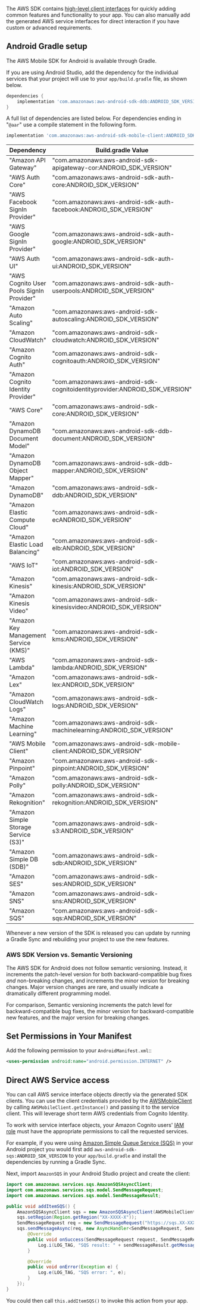 The AWS SDK contains [high-level client interfaces](/[platform]/start/getting-started/introduction/) for quickly adding common features and functionality to your app. You can also manually add the generated AWS service interfaces for direct interaction if you have custom or advanced requirements.

## Android Gradle setup

The AWS Mobile SDK for Android is available through Gradle.

If you are using Android Studio, add the dependency for the individual services that your project will use to your `app/build.gradle` file, as shown below.

```groovy
dependencies {
    implementation 'com.amazonaws:aws-android-sdk-ddb:ANDROID_SDK_VERSION'
}
```

A full list of dependencies are listed below. For dependencies ending in "`@aar`" use a compile statement in the following form.

```groovy
implementation 'com.amazonaws:aws-android-sdk-mobile-client:ANDROID_SDK_VERSION'
```

Dependency | Build.gradle Value
------------ | -------------
"Amazon API Gateway" | "com.amazonaws:aws-android-sdk-apigateway-cor:ANDROID_SDK_VERSION"
"AWS Auth Core" | "com.amazonaws:aws-android-sdk-auth-core:ANDROID_SDK_VERSION"
"AWS Facebook SignIn Provider" | "com.amazonaws:aws-android-sdk-auth-facebook:ANDROID_SDK_VERSION"
"AWS Google SignIn Provider" | "com.amazonaws:aws-android-sdk-auth-google:ANDROID_SDK_VERSION"
"AWS Auth UI" | "com.amazonaws:aws-android-sdk-auth-ui:ANDROID_SDK_VERSION"
"AWS Cognito User Pools SignIn Provider" | "com.amazonaws:aws-android-sdk-auth-userpools:ANDROID_SDK_VERSION"
"Amazon Auto Scaling" | "com.amazonaws:aws-android-sdk-autoscaling:ANDROID_SDK_VERSION"
"Amazon CloudWatch" | "com.amazonaws:aws-android-sdk-cloudwatch:ANDROID_SDK_VERSION"
"Amazon Cognito Auth" | "com.amazonaws:aws-android-sdk-cognitoauth:ANDROID_SDK_VERSION"
"Amazon Cognito Identity Provider" | "com.amazonaws:aws-android-sdk-cognitoidentityprovider:ANDROID_SDK_VERSION"
"AWS Core" | "com.amazonaws:aws-android-sdk-core:ANDROID_SDK_VERSION"
"Amazon DynamoDB Document Model" | "com.amazonaws:aws-android-sdk-ddb-document:ANDROID_SDK_VERSION"
"Amazon DynamoDB Object Mapper" | "com.amazonaws:aws-android-sdk-ddb-mapper:ANDROID_SDK_VERSION"
"Amazon DynamoDB" | "com.amazonaws:aws-android-sdk-ddb:ANDROID_SDK_VERSION"
"Amazon Elastic Compute Cloud" | "com.amazonaws:aws-android-sdk-ecANDROID_SDK_VERSION"
"Amazon Elastic Load Balancing" | "com.amazonaws:aws-android-sdk-elb:ANDROID_SDK_VERSION"
"AWS IoT" | "com.amazonaws:aws-android-sdk-iot:ANDROID_SDK_VERSION"
"Amazon Kinesis" | "com.amazonaws:aws-android-sdk-kinesis:ANDROID_SDK_VERSION"
"Amazon Kinesis Video" | "com.amazonaws:aws-android-sdk-kinesisvideo:ANDROID_SDK_VERSION"
"Amazon Key Management Service (KMS)" | "com.amazonaws:aws-android-sdk-kms:ANDROID_SDK_VERSION"
"AWS Lambda" | "com.amazonaws:aws-android-sdk-lambda:ANDROID_SDK_VERSION"
"Amazon Lex" | "com.amazonaws:aws-android-sdk-lex:ANDROID_SDK_VERSION"
"Amazon CloudWatch Logs" | "com.amazonaws:aws-android-sdk-logs:ANDROID_SDK_VERSION"
"Amazon Machine Learning" | "com.amazonaws:aws-android-sdk-machinelearning:ANDROID_SDK_VERSION"
"AWS Mobile Client" | "com.amazonaws:aws-android-sdk-mobile-client:ANDROID_SDK_VERSION"
"Amazon Pinpoint" | "com.amazonaws:aws-android-sdk-pinpoint:ANDROID_SDK_VERSION"
"Amazon Polly" | "com.amazonaws:aws-android-sdk-polly:ANDROID_SDK_VERSION"
"Amazon Rekognition" | "com.amazonaws:aws-android-sdk-rekognition:ANDROID_SDK_VERSION"
"Amazon Simple Storage Service (S3)" | "com.amazonaws:aws-android-sdk-s3:ANDROID_SDK_VERSION"
"Amazon Simple DB (SDB)" | "com.amazonaws:aws-android-sdk-sdb:ANDROID_SDK_VERSION"
"Amazon SES" | "com.amazonaws:aws-android-sdk-ses:ANDROID_SDK_VERSION"
"Amazon SNS" | "com.amazonaws:aws-android-sdk-sns:ANDROID_SDK_VERSION"
"Amazon SQS" | "com.amazonaws:aws-android-sdk-sqs:ANDROID_SDK_VERSION"

Whenever a new version of the SDK is released you can update by running a Gradle Sync and rebuilding your project to use the new features.

### AWS SDK Version vs. Semantic Versioning

The AWS SDK for Android does not follow semantic versioning. Instead, it increments the patch-level version for both backward-compatible bug fixes *and* non-breaking changes, and increments the minor version for breaking changes. Major version changes are rare, and usually indicate a dramatically different programming model.

For comparison, Semantic versioning increments the patch level for backward-compatible bug fixes, the minor version for backward-compatible new features, and the major version for breaking changes.

## Set Permissions in Your Manifest

Add the following permission to your `AndroidManifest.xml`::

```xml
<uses-permission android:name="android.permission.INTERNET" />
```

## Direct AWS Service access

You can call AWS service interface objects directly via the generated SDK clients. You can use the client credentials provided by the [AWSMobileClient](/[platform]/sdk/auth/getting-started/) by calling `AWSMobileClient.getInstance()` and passing it to the service client. This will leverage short term AWS credentials from Cognito Identity.

<Callout warning>

To work with service interface objects, your Amazon Cognito users' [IAM role](https://docs.aws.amazon.com/cognito/latest/developerguide/iam-roles.html) must have the appropriate permissions to call the requested services.

</Callout>

For example, if you were using [Amazon Simple Queue Service (SQS)](https://aws.amazon.com/sqs/) in your Android project you would first add `aws-android-sdk-sqs:ANDROID_SDK_VERSION` to your `app/build.gradle` and install the dependencies by running a Gradle Sync.

Next, import `AmazonSQS` in your Android Studio project and create the client:

```java
import com.amazonaws.services.sqs.AmazonSQSAsyncClient;
import com.amazonaws.services.sqs.model.SendMessageRequest;
import com.amazonaws.services.sqs.model.SendMessageResult;

public void addItemSQS() {
    AmazonSQSAsyncClient sqs = new AmazonSQSAsyncClient(AWSMobileClient.getInstance());
    sqs.setRegion(Region.getRegion("XX-XXXX-X"));
    SendMessageRequest req = new SendMessageRequest("https://sqs.XX-XXXX-X.amazonaws.com/XXXXXXXXXXXX/MyQueue", "hello world");
    sqs.sendMessageAsync(req, new AsyncHandler<SendMessageRequest, SendMessageResult>() {
        @Override
        public void onSuccess(SendMessageRequest request, SendMessageResult sendMessageResult) {
            Log.i(LOG_TAG, "SQS result: " + sendMessageResult.getMessageId());
        }

        @Override
        public void onError(Exception e) {
            Log.e(LOG_TAG, "SQS error: ", e);
        }
    });
}
```

You could then call `this.addItemSQS()` to invoke this action from your app.
